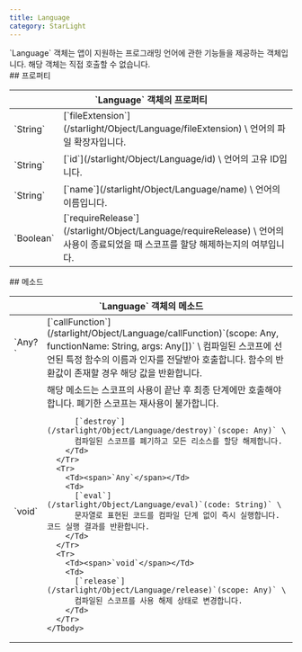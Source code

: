 ```yaml
---
title: Language
category: StarLight
---
```


<Section>
  `Language` 객체는 앱이 지원하는 프로그래밍 언어에 관한 기능들을 제공하는 객체입니다. 해당 객체는 직접 호출할 수 없습니다.
</Section>
<Section>
  ## 프로퍼티

  <Table>
    <Thead>
      <Tr>
        <Th colSpan="2">`Language` 객체의 프로퍼티</Th>
      </Tr>
    </Thead>
    <Tbody>
      <Tr>
        <Td><span>`String`</span></Td>
        <Td>
          [`fileExtension`](/starlight/Object/Language/fileExtension) \
          언어의 파일 확장자입니다.
        </Td>
      </Tr>
      <Tr>
        <Td><span>`String`</span></Td>
        <Td>
          [`id`](/starlight/Object/Language/id) \
          언어의 고유 ID입니다.
        </Td>
      </Tr>
      <Tr>
        <Td><span>`String`</span></Td>
        <Td>
          [`name`](/starlight/Object/Language/name) \
          언어의 이름입니다.
        </Td>
      </Tr>
      <Tr>
        <Td><span>`Boolean`</span></Td>
        <Td>
          [`requireRelease`](/starlight/Object/Language/requireRelease) \
          언어의 사용이 종료되었을 때 스코프를 할당 해제하는지의 여부입니다.
        </Td>
      </Tr>
    </Tbody>
  </Table>
</Section>
<Section>
  ## 메소드

  <Table>
    <Thead>
      <Tr>
        <Th colSpan="2">`Language` 객체의 메소드</Th>
      </Tr>
    </Thead>
    <Tbody>
      <Tr>
        <Td><span>`Any?`</span></Td>
        <Td>
          [`callFunction`](/starlight/Object/Language/callFunction)`(scope: Any, functionName: String, args: Any[])` \
          컴파일된 스코프에 선언된 특정 함수의 이름과 인자를 전달받아 호출합니다. 함수의 반환값이 존재할 경우 해당 값을 반환합니다.
        </Td>
      </Tr>
      <Tr>
        <Td><span>`void`</span></Td>
        <Td>
          <Noti type="warning">
            해당 메소드는 스코프의 사용이 끝난 후 최종 단계에만 호출해야 합니다. 폐기한 스코프는 재사용이 불가합니다.
          </Noti>

          [`destroy`](/starlight/Object/Language/destroy)`(scope: Any)` \
          컴파일된 스코프를 폐기하고 모든 리소스를 할당 해제합니다.
        </Td>
      </Tr>
      <Tr>
        <Td><span>`Any`</span></Td>
        <Td>
          [`eval`](/starlight/Object/Language/eval)`(code: String)` \
          문자열로 표현된 코드를 컴파일 단계 없이 즉시 실행합니다. 코드 실행 결과를 반환합니다.
        </Td>
      </Tr>
      <Tr>
        <Td><span>`void`</span></Td>
        <Td>
          [`release`](/starlight/Object/Language/release)`(scope: Any)` \
          컴파일된 스코프를 사용 해제 상태로 변경합니다.
        </Td>
      </Tr>
    </Tbody>
  </Table>
</Section>